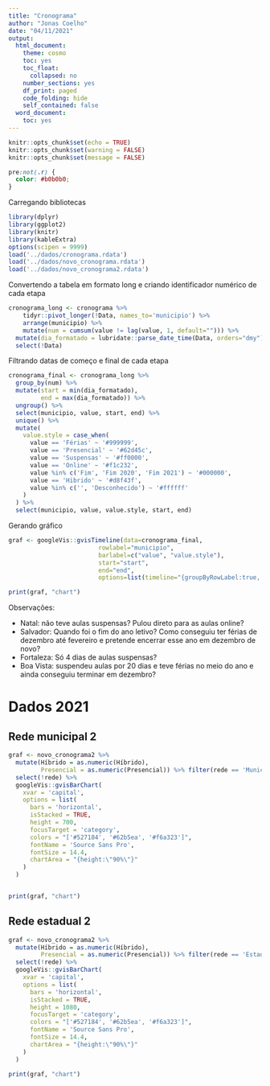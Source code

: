 ```yaml
---
title: "Cronograma"
author: "Jonas Coelho"
date: "04/11/2021"
output:
  html_document:
    theme: cosmo
    toc: yes
    toc_float:
      collapsed: no
    number_sections: yes
    df_print: paged
    code_folding: hide
    self_contained: false
  word_document:
    toc: yes
---
```

```r
knitr::opts_chunk$set(echo = TRUE)
knitr::opts_chunk$set(warning = FALSE)
knitr::opts_chunk$set(message = FALSE)
```

```css
pre:not(.r) {
  color: #b0b0b0;
}
```


Carregando bibliotecas
```r
library(dplyr)
library(ggplot2)
library(knitr)
library(kableExtra)
options(scipen = 9999)
load('../dados/cronograma.rdata')
load('../dados/novo_cronograma.rdata')
load('../dados/novo_cronograma2.rdata')
```

Convertendo a tabela em formato long e criando identificador numérico de cada etapa
```r
cronograma_long <- cronograma %>%
    tidyr::pivot_longer(!Data, names_to='municipio') %>%
    arrange(municipio) %>%
    mutate(num = cumsum(value != lag(value, 1, default=""))) %>%
  mutate(dia_formatado = lubridate::parse_date_time(Data, orders="dmy")) %>%
  select(!Data)
```

Filtrando datas de começo e final de cada etapa
```r
cronograma_final <- cronograma_long %>%
  group_by(num) %>%
  mutate(start = min(dia_formatado),
         end = max(dia_formatado)) %>%
  ungroup() %>%
  select(municipio, value, start, end) %>%
  unique() %>%
  mutate(
    value.style = case_when(
      value == 'Férias' ~ '#999999',
      value == 'Presencial' ~ '#62d45c',
      value == 'Suspensas' ~ '#ff0000',
      value == 'Online' ~ '#f1c232',
      value %in% c('Fim', 'Fim 2020', 'Fim 2021') ~ '#000000',
      value == 'Hibrido' ~ '#d8f43f',
      value %in% c('', 'Desconhecido') ~ '#ffffff'
    )
  ) %>%
  select(municipio, value, value.style, start, end)
```

Gerando gráfico
```r
graf <- googleVis::gvisTimeline(data=cronograma_final,
                         rowlabel="municipio",
                         barlabel=c("value", "value.style"),
                         start="start", 
                         end="end",
                         options=list(timeline="{groupByRowLabel:true, showBarLabels:false}", height="1280", width='100%'))

print(graf, "chart")
```


Observações:

- Natal: não teve aulas suspensas? Pulou direto para as aulas online?
- Salvador: Quando foi o fim do ano letivo? Como conseguiu ter férias de dezembro até fevereiro e pretende encerrar esse ano em dezembro de novo?
- Fortaleza: Só 4 dias de aulas suspensas?
- Boa Vista: suspendeu aulas por 20 dias e teve férias no meio do ano e ainda conseguiu terminar em dezembro?


# Dados 2021


## Rede municipal 2

```r
graf <- novo_cronograma2 %>%
  mutate(Híbrido = as.numeric(Híbrido),
         Presencial = as.numeric(Presencial)) %>% filter(rede == 'Municipal') %>%
  select(!rede) %>%
  googleVis::gvisBarChart(
    xvar = 'capital',
    options = list(
      bars = 'horizontal',
      isStacked = TRUE,
      height = 700,
      focusTarget = 'category',
      colors = "['#527184', '#62b5ea', '#f6a323']",
      fontName = 'Source Sans Pro',
      fontSize = 14.4,
      chartArea = "{height:\"90%\"}"
    )
  )


print(graf, "chart")
```

## Rede estadual 2

```r
graf <- novo_cronograma2 %>%
  mutate(Híbrido = as.numeric(Híbrido),
         Presencial = as.numeric(Presencial)) %>% filter(rede == 'Estadual') %>%
  select(!rede) %>%
  googleVis::gvisBarChart(
    xvar = 'capital',
    options = list(
      bars = 'horizontal',
      isStacked = TRUE,
      height = 1080,
      focusTarget = 'category',
      colors = "['#527184', '#62b5ea', '#f6a323']",
      fontName = 'Source Sans Pro',
      fontSize = 14.4,
      chartArea = "{height:\"90%\"}"
    )
  )

print(graf, "chart")
```